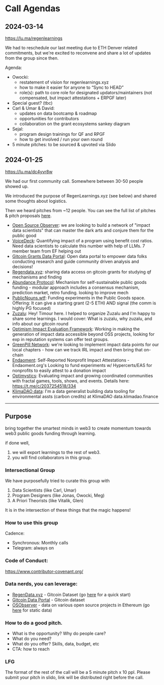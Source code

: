 # Call Agendas

## 2024-03-14

https://lu.ma/regenlearnings

We had to reschedule our last meeting due to ETH Denver related commitments, but we're excited to reconvene and share a lot of updates from the group since then.

Agenda:
- Owocki: 
    - restatement of vision for regenlearnings.xyz
    - how to make it easier for anyone to “Sync to HEAD”
    - role(s): path to core role for designated updators/maintainers (not compensated, but impact attestations + ERPGF later)
- Special guest? (tbc)
- Carl & Umar & David:
    - updates on data bootcamp & roadmap
    - opportunities for contributors
    - collaboration on the grant ecosystems sankey diagram
- Sejal:
    - program design trainings for QF and RPGF
    - how to get involved / run your own round
- 5 minute pitches: to be sourced & upvoted via Slido


## 2024-01-25

https://lu.ma/dc4yvr8w

We had our first community call. Somewhere between 30-50 people showed up.

We introduced the purpose of RegenLearnings.xyz (see below) and shared some thoughts about logistics. 

Then we heard pitches from ~12 people. You can see the full list of pitches & pitch proposals [here](https://app.sli.do/event/qrSs6WMYnioHck7PmtPE63/live/questions).

- [Open Source Observer](https://opensource.observer): we are looking to build a network of "impact data scientists" that can master the dark arts and conjure them for the public good
- [VoiceDeck](https://voicedeck.org/): Quantifying impact of a program using benefit cost ratios. Need data scientists to calculate this number with help of LLMs. 7 member team from EF helping out
- [Gitcoin Grants Data Portal](https://davidgasquez.github.io/gitcoin-grants-data-portal/): Open data portal to empower data folks conducting research and guide community driven analysis and decisions! 
- [Regendata.xyz](https://regendata.xyz): sharing data access on gitcoin grants for studying qf mechanisms and finding 
- [Abundance Protocol](https://abundance.id/): Mechanism for self-sustainable public goods funding - modular approach includes a consensus mechanism, prediction market, retro funding. looking to improve mech
- [PublicNouns.wtf](https://publicnouns.wtf/): Funding experiments in the Public Goods space. Offering: It can give a starting grant (2-5 ETH) AND signal (the comm is highly PG focused)
- [Zuzalu](https://www.zuzalu.city): Hey! Timour here. I helped to organize Zuzalu and I'm happy to share some learnings. I would cover: What is zuzalu, why zuzalu, and info about our gitcoin round
- [Optimism Impact Evaluation Framework](https://plaid-cement-e44.notion.site/Impact-Evaluation-Framework-1bda7c3908c54d52ac4ef364251ef651): Working in making the generation of impact data accessible beyond OSS projects, looking for exp in reputation systems can offer test groups.
- [GreenPill Network](https://greenpill.network/): we're looking to implement impact data points for our local chapters - how can we track IRL impact and then bring that on-chain
- [Endaoment](https://endaoment.org/): Self-Reported Nonprofit Impact Attestations - Endaoment.org's Looking to fund experiments w/ Hypercerts/EAS for nonprofits to easily attest to a donation impact
- [Optimystics](https://optimystics.io/): Evaluating impact and growing coordinated communities with fractal games, tools, shows, and events. Details here: https://t.me/c/2037254518/334
- [KlimaDAO data](data.klimadao.finance): I'm a data generalist building data tooling for environmental assts (carbon credits) at KlimaDAO data.klimadao.finance

---

## Purpose

bring together the smartest minds in web3 to create momentum towards web3 public goods funding through learning.

if done well,
1. we will export learnings to the rest of web3.
2. you will find collaborators in this group.

### Intersectional Group

We have purposefully tried to curate this group with 

1. Data Scientists (like Carl, Umar)
2. Program Designers (like Jonas, Owocki, Meg)
3. A Priori Theorists (like Vitalik, Glen)

It is in the intersection of these things that the magic happens!

### How to use this group

Cadence:
- Synchronous: Monthly calls
- Telegram: always on

### Code of Conduct: 

https://www.contributor-covenant.org/

### Data nerds, you can leverage:

- [RegenData.xyz](https://RegenData.xyz) - Gitcoin Dataset (go [here](https://github.com/ufkhan97/regendata/tree/main) for a quick start)
- [Gitcoin Data Portal](https://github.com/davidgasquez/gitcoin-grants-data-portal) - Gitcoin dataset
- [OSObserver](https://www.opensource.observer/) - data on various open source projects in Ethereum (go [here](https://github.com/opensource-observer/insights) for static data)

### How to do a good pitch.

- What is the opportunity?  Why do people care?
- What do you need?
- What do you offer? Skills, data, budget, etc
- CTA: how to reach


### LFG

The format of the rest of the call will be a 5 minute pitch x 10 ppl.   Please submit your pitch in slido, link will be distributed right before the call.

